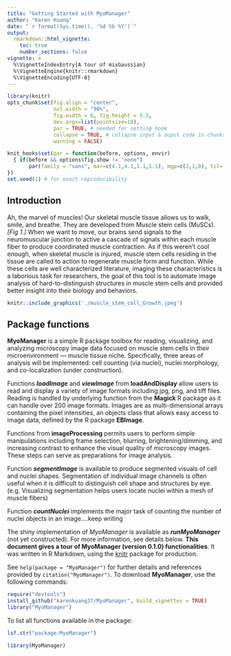 ```yaml
---
title: "Getting Started with MyoManager"
author: "Karen Kuang"
date: "`r format(Sys.time(), '%d %b %Y')`"
output: 
  rmarkdown::html_vignette:
    toc: true
    number_sections: false
vignette: >
  %\VignetteIndexEntry{A tour of mixGaussian}
  %\VignetteEngine{knitr::rmarkdown}
  %\VignetteEncoding{UTF-8}
---
```


```r
library(knitr)
opts_chunk$set(fig.align = "center", 
               out.width = "90%",
               fig.width = 6, fig.height = 5.5,
               dev.args=list(pointsize=10),
               par = TRUE, # needed for setting hook 
               collapse = TRUE, # collapse input & ouput code in chunks
               warning = FALSE)

knit_hooks$set(par = function(before, options, envir)
  { if(before && options$fig.show != "none") 
       par(family = "sans", mar=c(4.1,4.1,1.1,1.1), mgp=c(3,1,0), tcl=-0.5)
})
set.seed(1) # for exact reproducibility
```
       
## Introduction

Ah, the marvel of muscles! Our skeletal muscle tissue allows us to walk, smile, and breathe. They are developed from Muscle stem cells (MuSCs). *[Fig 1.]* When we want to move, our brains send signals to the neuromuscular junction to active a cascade of signals within each muscle fiber to produce coordinated muscle contraction. As if this weren’t cool enough, when skeletal muscle is injured, muscle stem cells residing in the tissue are called to action to regenerate muscle form and function. While these cells are well characterized literature, imaging these characteristics is a laborious task for researchers, the goal of this tool is to automate image analysis of hard-to-distinguish structures in muscle stem cells and provided better insight into their biology and behaviors. 

```r
knitr::include_graphics('./muscle_stem_cell_Growth.jpeg')
```

## Package functions

**MyoManager** is a simple R package toolbox for reading, visualizing, and analyzing microscopy image data focused on muscle stem cells in their microenvironment --- muscle tissue niche. Specifically, three areas of analysis will be implemented: cell counting (via nuclei), nuclei morphology, and co-localization (under construction). 

Functions __*loadImage*__ and __*viewImage*__ from __loadAndDisplay__ allow users to read and display a variety of image formats including jpg, png, and tiff files. Reading is handled by underlying function from the **Magick** R package as it can handle over 200 image formats. Images are as multi-dimensional arrays containing the pixel intensities, an objects class that allows easy access to image data, defined by the R package **EBImage**.


Functions from  __imageProcessing__  permits users to perform simple manipulations including frame selection, blurring, brightening/dimming, and increasing contrast to enhance the visual quality of microscopy images. These steps can serve as preparations for image analysis. 

Function __*segmentImage*__ is available to produce segmented visuals of cell and nuclei shapes. Segmentation of individual image channels is often useful when it is difficult to distinguish cell shape and structures by eye. (e.g. Visualizing segmentation helps users locate nuclei within a mesh of muscle fibers)

Function __*countNuclei*__ implements the major task of counting the number of nuclei objects in an image....keep writing 

The shiny implementation of *MyoManager* is available as __*runMyoManager*__ (not yet constructed). For more information, see details below. **This document gives a tour of MyoManager (version 0.1.0) functionalities**. It was written in R Markdown, using the [knitr](https://cran.r-project.org/package=knitr) package for production. 


See `help(package = "MyoManager")` for further details and references provided by `citation("MyoManager")`. To download **MyoManager**, use the following commands:

```r
require("devtools")
install_github("karenkuang37/MyoManager", build_vignettes = TRUE)
library("MyoManager")
```
To list all functions available in the package:
``` r
lsf.str("package:MyoManager")
```

```r
library(MyoManager)
```
